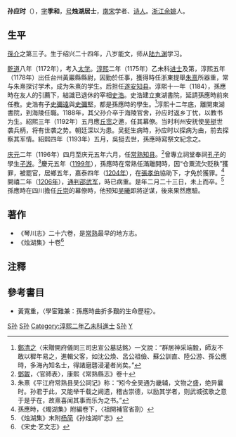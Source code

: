'''孙应时'''（{{bd|1154年||1206年|catIdx=S孫}}），[[表字|字]]'''季和'''，[[号|号]]'''烛湖居士'''，[[南宋|南宋]]学者、[[诗人|诗人]]。[[浙江|浙江]][[余姚|余姚]]人。

==生平==

[[孫介|孫介]]之第三子。生于绍兴二十四年，八岁能文，师从[[陆九渊|陆九渊]]学习。

[[乾道_(南宋)|乾道]]八年（1172年），考入[[太学|太学]]。[[淳熙|淳熙]]二年（1175年）乙未科[[进士|进士]]及第，淳熙五年（1178年）出任台州黃巖縣縣尉，因勤於任事，獲得時任浙東提舉[[朱熹|朱熹]]所器重，常与朱熹探讨学术，成为朱熹的学生。后担任[[遂安|遂安]][[知县|知县]]。淳熙十一年（1184），孫應時在友人的引薦下，結識已退休的宰相[[史浩|史浩]]。史浩建立東湖書院，延請孫應時前來任教。史浩有子[[史彌遠|史彌遠]]與[[史彌堅|史彌堅]]，都是孫應時的學生。<ref>[[鄭清之|鄭清之]]〈宋贈開府儀同三司忠宣公墓誌銘〉一文說：“群居神采端毅，師友不敢以穉年易之，進輯父客，如沈公煥、呂公祖儉、蘇公訓直、陸公游、孫公應時，多海內知名士，得諸磨礱浸灌者尚矣。”</ref>淳熙十二年底，離開東湖書院，到海陵任職。1188年，其父孙介卒于海陵官舍，孙应时返乡丁忧，以教书为生。紹熙三年（1192年）五月應[[丘崈|丘崈]]之邀，任其幕僚。当时利州安抚使[[吴挺|吴挺]]世袭兵柄，将有世袭之势。朝廷深以为患。吴挺生病時，孙应时以探病为由，前去探察其军情。紹熙四年（1193年）五月，吳挺去世，孫應時寫祭文紀念之。

[[庆元|庆元]]二年（1196年）四月至庆元五年六月，任[[常熟|常熟]][[知县|知县]]。<ref>[[鄧韍|鄧韍]]，〈官師表〉，康熙《常熟縣志》卷十</ref>曾專立祠堂奉祠[[孔子|孔子]]的學生[[子游|子游]]。<ref>朱熹《平江府常熟县吴公祠记》称：“矧今全吴通为畿辅，文物之盛，绝异曩时。孙君于此，又能举千载之阙遗，稽古崇德，以励其学者，则武城弦歌之意于是乎在，故熹喜闻其事而乐为之书。”</ref>慶元五年（[[1199年|1199年]]），孫應時在常熟任滿離開時，因“仓粟流欠贬秩”獲罪，被罷官，居鄉五年，嘉泰四年（[[1204年|1204年]]），在[[張孝伯|張孝伯]]協助下，才免於獲罪。<ref>孫應時，《燭湖集》附編卷下，〈祖開補官省剳〉</ref>開禧二年（[[1206年|1206年]]），[[通判|通判]][[邵武军|邵武军]]，時已病重。是年二月二十三日，未上而卒。<ref>《烛湖集》末附[[杨简|杨简]]《孙烛湖圹志》</ref>孫應時在四川擔任[[丘崇|丘崇]]的幕僚時，他预知[[吴曦|吴曦]]即將逆谋，後來果然應驗。

==著作==
*《琴川志》二十六卷，是[[常熟|常熟]]最早的地方志。
*《烛湖集》十卷<ref>《宋史·艺文志》</ref>

==注釋==
{{reflist}}

==參考書目==
*黃寬重，〈學宦難兼：孫應時曲折多艱的生命歷程〉。

[[Category:宋朝作家|S孙]]
[[Category:中国教育家|S孙]]
[[Category:淳熙二年乙未科進士|Category:淳熙二年乙未科進士]]
[[Category:余姚人|S孙]]
[[Category:孙姓|Y]]